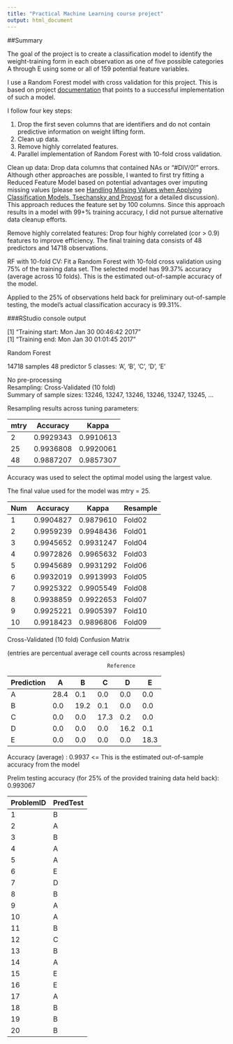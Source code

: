 ```yaml
---
title: "Practical Machine Learning course project"
output: html_document
---
```


##Summary

The goal of the project is to create a classification model to
identify the weight-training form in each observation as one of five possible categories A through E using some or all of 159 potential feature variables.

I use a Random Forest model with cross validation for this
project. This is based on project
[documentation](https://github.com/lgreski/datasciencectacontent/blob/master/markdown/pml-randomForestPerformance.md)
that points to a successful implementation of such a model.

I follow four key steps:

1.  Drop the first seven columns that are identifiers and do not contain predictive information on weight lifting form.
2.  Clean up data.
3.  Remove highly correlated features.
4.  Parallel implementation of Random Forest with 10-fold cross validation.

Clean up data: Drop data columns that contained NAs or "#DIV/0!" errors. Although other approaches are possible, I wanted to first try fitting a Reduced Feature Model based on potential advantages over imputing missing values (please see [Handling Missing Values when Applying Classification Models, Tsechansky and Provost](http://www.jmlr.org/papers/v8/saar-tsechansky07a.html) for a detailed discussion). This approach reduces the feature set by 100 columns. Since this approach results in a model with 99+% training accuracy, I did not pursue alternative data cleanup efforts. 

Remove highly correlated features: Drop four highly correlated (cor > 0.9) features to improve efficiency. The final training data consists of 48 predictors and 14718 observations.

RF with 10-fold CV: Fit a Random Forest with 10-fold cross validation using 75% of the training data set. The selected model has 99.37% accuracy (average across 10 folds). This is the estimated out-of-sample accuracy of the model. 

Applied to the 25% of observations held back for preliminary out-of-sample testing, the model's actual classification accuracy is 99.31%.

###RStudio console output

[1] "Training start: Mon Jan 30 00:46:42 2017"  
[1] "Training end: Mon Jan 30 01:01:45 2017"  

Random Forest

14718 samples
   48 predictor
    5 classes: 'A', 'B', 'C', 'D', 'E'

No pre-processing  
Resampling: Cross-Validated (10 fold)  
Summary of sample sizes: 13246, 13247, 13246, 13246, 13247, 13245, ...  

Resampling results across tuning parameters:

mtry|Accuracy|Kappa
----|--------|-----
2   |0.9929343|0.9910613
25  |0.9936808|0.9920061
48  |0.9887207|0.9857307

Accuracy was used to select the optimal model using  the
 largest value.

The final value used for the model was mtry = 25.

Num|Accuracy|Kappa|Resample  
---|--------|-----|--------
1  |0.9904827|0.9879610|Fold02  
2  |0.9959239|0.9948436|Fold01  
3  |0.9945652|0.9931247|Fold04  
4  |0.9972826|0.9965632|Fold03  
5  |0.9945689|0.9931292|Fold06  
6  |0.9932019|0.9913993|Fold05  
7  |0.9925322|0.9905549|Fold08  
8  |0.9938859|0.9922653|Fold07  
9  |0.9925221|0.9905397|Fold10  
10 |0.9918423|0.9896806|Fold09  

Cross-Validated (10 fold) Confusion Matrix

(entries are percentual average cell counts across resamples)

                                    Reference  

Prediction|A|B|C|D|E
----------|-|-|-|-|-
         A|28.4|0.1|0.0|0.0|0.0
         B|0.0|19.2|0.1|0.0|0.0
         C|0.0|0.0|17.3|0.2|0.0
         D|0.0|0.0|0.0|16.2|0.1
         E|0.0|0.0|0.0|0.0|18.3

Accuracy (average) : 0.9937 <= This is the estimated out-of-sample accuracy from the model

Prelim testing accuracy (for 25% of the provided training data held back):	0.993067

ProblemID|PredTest
---------|--------
1|B
2|A
3|B
4|A
5|A
6|E
7|D
8|B
9|A
10|A
11|B
12|C
13|B
14|A
15|E
16|E
17|A
18|B
19|B
20|B

